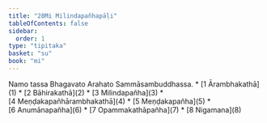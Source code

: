 ```yaml
---
title: "28Mi Milindapañhapāḷi"
tableOfContents: false
sidebar:
  order: 1
type: "tipitaka"
basket: "su"
book: "mi"
---
```


<Paragraph number="1" type="center" book="mi">
Namo tassa Bhagavato Arahato Sammāsambuddhassa.

</Paragraph>

<TableOfContents book="mi" section="28">
* [1 Ārambhakathā](1)
* [2 Bāhirakathā](2)
* [3 Milindapañha](3)
* [4 Meṇḍakapañhārambhakathā](4)
* [5 Meṇḍakapañha](5)
* [6 Anumānapañha](6)
* [7 Opammakathāpañha](7)
* [8 Nigamana](8)
</TableOfContents>
